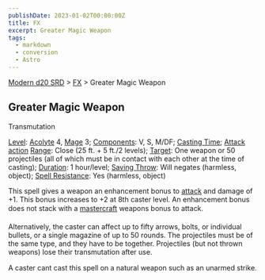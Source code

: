 ```yaml
---
publishDate: 2023-01-02T00:00:00Z
title: FX
excerpt: Greater Magic Weapon
tags:
  - markdown
  - conversion
  - Astro
---
```


[Modern d20 SRD](/#modernD20) > [FX](modern-d20-srd-fx-index) > Greater Magic Weapon

## Greater Magic Weapon

Transmutation

[Level](modern-d20-srd-fx-level): [Acolyte](modern-d20-srd-classes-advanced-acolyte) 4, [Mage](modern-d20-srd-classes-advanced-mage) 3; [Components](modern-d20-srd-fx-components): V, S, M/DF; [Casting Time](modern-d20-srd-fx-casting-time); [Attack action](modern-d20-srd-combat-attack-actions) [Range](modern-d20-srd-fx-range): Close (25 ft. + 5 ft./2 levels); [Target](modern-d20-srd-fx-target): One weapon or 50 projectiles (all of which must be in contact with each other at the time of casting); [Duration](modern-d20-srd-fx-duration): 1 hour/level; [Saving Throw](modern-d20-srd-basics-saving-throws): Will negates (harmless, object); [Spell Resistance](modern-d20-srd-special-abilities-spell-resistance): Yes (harmless, object)

This spell gives a weapon an enhancement bonus to [attack](modern-d20-srd-combat-attack-roll) and damage of +1. This bonus increases to +2 at 8th caster level. An enhancement bonus does not stack with a [mastercraft](modern-d20-srd-equipment-mastercraft-objects) weapons bonus to attack.

Alternatively, the caster can affect up to fifty arrows, bolts, or individual bullets, or a single magazine of up to 50 rounds. The projectiles must be of the same type, and they have to be together. Projectiles (but not thrown weapons) lose their transmutation after use.

A caster cant cast this spell on a natural weapon such as an unarmed strike.
